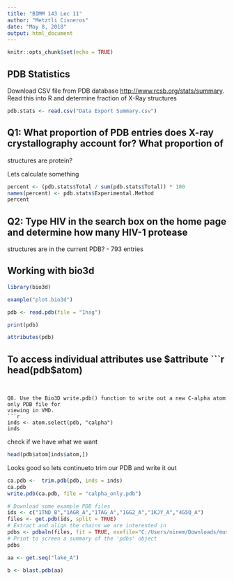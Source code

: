 ```yaml
---
title: "BIMM 143 Lec 11"
author: "Metztli Cisneros"
date: "May 8, 2018"
output: html_document
---
```


```r
knitr::opts_chunk$set(echo = TRUE)
```

## PDB Statistics

Download CSV file from PDB database <http://www.rcsb.org/stats/summary>. Read this into R and determine fraction of X-Ray structures

```r
pdb.stats <- read.csv("Data Export Summary.csv")
```

## Q1: What proportion of PDB entries does X-ray crystallography account for? What proportion of
structures are protein?

Lets calculate something

```r
percent <- (pdb.stats$Total / sum(pdb.stats$Total)) * 100
names(percent) <- pdb.stats$Experimental.Method
percent
```

## Q2: Type HIV in the search box on the home page and determine how many HIV-1 protease
structures are in the current PDB? - 793 entries










## Working with bio3d

```r
library(bio3d)

example("plot.bio3d")
```



```r
pdb <- read.pdb(file = "1hsg")

print(pdb)

attributes(pdb)
```

## To access individual attributes use $attribute
```r
head(pdb$atom)
```


Q8. Use the Bio3D write.pdb() function to write out a new C-alpha atom only PDB file for
viewing in VMD. 
```r
inds <- atom.select(pdb, "calpha")
inds
```

check if we have what we want
```r
head(pdb$atom[inds$atom,])
```

Looks good so lets continueto trim our PDB and write it out

```r
ca.pdb <-  trim.pdb(pdb, inds = inds)
ca.pdb
write.pdb(ca.pdb, file = "calpha_only.pdb")
```

```r
# Download some example PDB files
ids <- c("1TND_B","1AGR_A","1TAG_A","1GG2_A","1KJY_A","4G5Q_A")
files <- get.pdb(ids, split = TRUE)
# Extract and align the chains we are interested in
pdbs <- pdbaln(files, fit = TRUE, exefile="C:/Users/ninem/Downloads/muscle.exe.exe")
# Print to screen a summary of the 'pdbs' object
pdbs
```


```r
aa <- get.seq("lake_A")
```

```r
b <- blast.pdb(aa)
```

